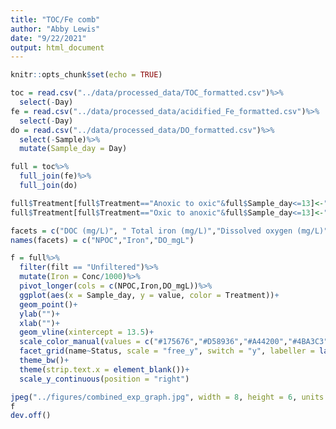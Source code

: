 ```yaml
---
title: "TOC/Fe comb"
author: "Abby Lewis"
date: "9/22/2021"
output: html_document
---
```


```r
knitr::opts_chunk$set(echo = TRUE)
```

```r
toc = read.csv("../data/processed_data/TOC_formatted.csv")%>%
  select(-Day)
fe = read.csv("../data/processed_data/acidified_Fe_formatted.csv")%>%
  select(-Day)
do = read.csv("../data/processed_data/DO_formatted.csv")%>%
  select(-Sample)%>%
  mutate(Sample_day = Day)

full = toc%>%
  full_join(fe)%>%
  full_join(do)

full$Treatment[full$Treatment=="Anoxic to oxic"&full$Sample_day<=13]<-"Anoxic"
full$Treatment[full$Treatment=="Oxic to anoxic"&full$Sample_day<=13]<-"Oxic"

facets = c("DOC (mg/L)", " Total iron (mg/L)","Dissolved oxygen (mg/L)")
names(facets) = c("NPOC","Iron","DO_mgL")

f = full%>%
  filter(filt == "Unfiltered")%>%
  mutate(Iron = Conc/1000)%>%
  pivot_longer(cols = c(NPOC,Iron,DO_mgL))%>%
  ggplot(aes(x = Sample_day, y = value, color = Treatment))+
  geom_point()+
  ylab("")+
  xlab("")+
  geom_vline(xintercept = 13.5)+
  scale_color_manual(values = c("#175676","#D58936","#A44200","#4BA3C3")) +
  facet_grid(name~Status, scale = "free_y", switch = "y", labeller = labeller(name = facets))+
  theme_bw()+
  theme(strip.text.x = element_blank())+
  scale_y_continuous(position = "right")

jpeg("../figures/combined_exp_graph.jpg", width = 8, height = 6, units = "in",res = 300)
f
dev.off()
```

